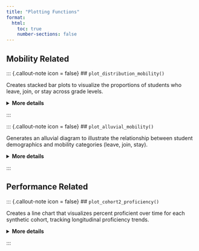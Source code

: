 ```yaml
---
title: "Plotting Functions"
format:
  html:
    toc: true
    number-sections: false 
---
```


## Mobility Related

::: {.callout-note icon = false}
## `plot_distribution_mobility()`

Creates stacked bar plots to visualize the proportions of students who leave, join, or stay across grade levels.

<details>
<summary><strong>More details</strong></summary>

**Arguments:**

- `dataset`: A data frame containing student-level records with achievement and mobility info.
- ` `

**Returns:** A named list invisibly containing:



**Example:**

```r
plot_distribution_mobility()
)
```
</details>

:::

::: {.callout-note icon = false}
## `plot_alluvial_mobility()`

Generates an alluvial diagram to illustrate the relationship between student demographics and mobility categories (leave, join, stay).

<details>
<summary><strong>More details</strong></summary>

**Arguments:**

- `dataset`: A data frame containing student-level records with achievement and mobility info.
- ` `

**Returns:** A named list invisibly containing:



**Example:**

```r
plot_alluvial_mobility()
```
</details>

:::


## Performance Related

::: {.callout-note icon = false}
## `plot_cohort2_proficiency()`

Creates a line chart that visualizes percent proficient over time for each synthetic cohort, tracking longitudinal proficiency trends.

<details>
<summary><strong>More details</strong></summary>

**Arguments:**

- `dataset`: A data frame containing student-level records with achievement and mobility info.
- ` `:

**Returns:** A named list invisibly containing:



**Example:**

```r
plot_cohort2_proficiency()
```
</details>

:::



